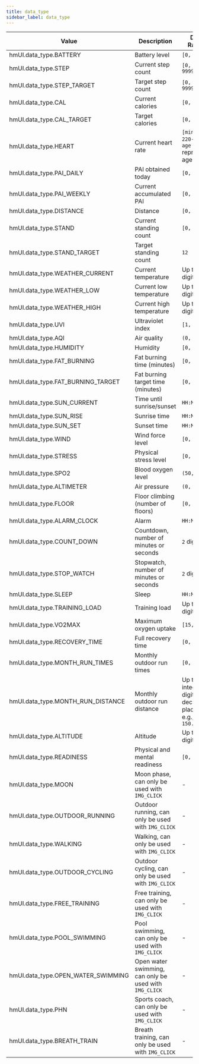 ```yaml
---
title: data_type
sidebar_label: data_type
---
```


| Value                              | Description                                            | Data Range                                                   |
| ---------------------------------- | ------------------------------------------------------ | ------------------------------------------------------------ |
| hmUI.data_type.BATTERY             | Battery level                                          | `[0, 100]`                                                   |
| hmUI.data_type.STEP                | Current step count                                     | `[0, 99999]`                                                 |
| hmUI.data_type.STEP_TARGET         | Target step count                                      | `[0, 99999]`                                                 |
| hmUI.data_type.CAL                 | Current calories                                       | `[0, 9999]`                                                  |
| hmUI.data_type.CAL_TARGET          | Target calories                                        | `[0, 9999]`                                                  |
| hmUI.data_type.HEART               | Current heart rate                                     | `[min, 220-age]`, `age` represents age                       |
| hmUI.data_type.PAI_DAILY           | PAI obtained today                                     | `[0, 75]`                                                    |
| hmUI.data_type.PAI_WEEKLY          | Current accumulated PAI                                | `[0, 525]`                                                   |
| hmUI.data_type.DISTANCE            | Distance                                               | `[0, 99]`                                                    |
| hmUI.data_type.STAND               | Current standing count                                 | `[0, 12]`                                                    |
| hmUI.data_type.STAND_TARGET        | Target standing count                                  | `12`                                                         |
| hmUI.data_type.WEATHER_CURRENT     | Current temperature                                    | Up to `3` digits                                             |
| hmUI.data_type.WEATHER_LOW         | Current low temperature                                | Up to `3` digits                                             |
| hmUI.data_type.WEATHER_HIGH        | Current high temperature                               | Up to `3` digits                                             |
| hmUI.data_type.UVI                 | Ultraviolet index                                      | `[1, 5]`                                                     |
| hmUI.data_type.AQI                 | Air quality                                            | `(0, 999]`                                                   |
| hmUI.data_type.HUMIDITY            | Humidity                                               | `[0, 100]`                                                   |
| hmUI.data_type.FAT_BURNING         | Fat burning time (minutes)                             | `[0, 999]`                                                   |
| hmUI.data_type.FAT_BURNING_TARGET  | Fat burning target time (minutes)                      | `[0, 999]`                                                   |
| hmUI.data_type.SUN_CURRENT         | Time until sunrise/sunset                              | `HH:MM`                                                      |
| hmUI.data_type.SUN_RISE            | Sunrise time                                           | `HH:MM`                                                      |
| hmUI.data_type.SUN_SET             | Sunset time                                            | `HH:MM`                                                      |
| hmUI.data_type.WIND                | Wind force level                                       | `[0, 12]`                                                    |
| hmUI.data_type.STRESS              | Physical stress level                                  | `[0, 100]`                                                   |
| hmUI.data_type.SPO2                | Blood oxygen level                                     | `(50, 100]`                                                  |
| hmUI.data_type.ALTIMETER           | Air pressure                                           | `(0, 1200]`                                                  |
| hmUI.data_type.FLOOR               | Floor climbing (number of floors)                      | `[0, 999]`                                                   |
| hmUI.data_type.ALARM_CLOCK         | Alarm                                                  | `HH:MM`                                                      |
| hmUI.data_type.COUNT_DOWN          | Countdown, number of minutes or seconds                | `2` digits                                                   |
| hmUI.data_type.STOP_WATCH          | Stopwatch, number of minutes or seconds                | `2` digits                                                   |
| hmUI.data_type.SLEEP               | Sleep                                                  | `HH:MM`                                                       |
| hmUI.data_type.TRAINING_LOAD       | Training load                                          | Up to `3` digits                                             |
| hmUI.data_type.VO2MAX              | Maximum oxygen uptake                                  | `[15, 65]`                                                   |
| hmUI.data_type.RECOVERY_TIME       | Full recovery time                                     | `[0, 97]`                                                    |
| hmUI.data_type.MONTH_RUN_TIMES     | Monthly outdoor run times                              | `[0, 100]`                                                   |
| hmUI.data_type.MONTH_RUN_DISTANCE  | Monthly outdoor run distance                           | Up to `4` integer digits, `2` decimal places, e.g., `150.98` |
| hmUI.data_type.ALTITUDE            | Altitude                                               | Up to `5` digits                                             |
| hmUI.data_type.READINESS           | Physical and mental readiness                          | `[0, 100]`                                                   |
| hmUI.data_type.MOON                | Moon phase, can only be used with `IMG_CLICK`          | -                                                            |
| hmUI.data_type.OUTDOOR_RUNNING     | Outdoor running, can only be used with `IMG_CLICK`     | -                                                            |
| hmUI.data_type.WALKING             | Walking, can only be used with `IMG_CLICK`             | -                                                            |
| hmUI.data_type.OUTDOOR_CYCLING     | Outdoor cycling, can only be used with `IMG_CLICK`     | -                                                            |
| hmUI.data_type.FREE_TRAINING       | Free training, can only be used with `IMG_CLICK`       | -                                                            |
| hmUI.data_type.POOL_SWIMMING       | Pool swimming, can only be used with `IMG_CLICK`       | -                                                            |
| hmUI.data_type.OPEN_WATER_SWIMMING | Open water swimming, can only be used with `IMG_CLICK` | -                                                            |
| hmUI.data_type.PHN                 | Sports coach, can only be used with `IMG_CLICK`        | -                                                            |
| hmUI.data_type.BREATH_TRAIN        | Breath training, can only be used with `IMG_CLICK`     | -                                                            |
